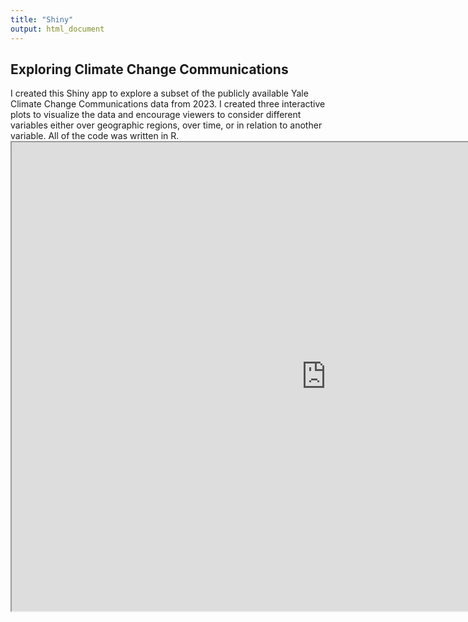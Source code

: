 ```yaml
---
title: "Shiny"
output: html_document
---
```


## Exploring Climate Change Communications
I created this Shiny app to explore a subset of the publicly available Yale Climate Change Communications data from 2023. I created three interactive plots to visualize the data and encourage viewers to consider different variables either over geographic regions, over time, or in relation to another variable. All of the code was written in R.
<iframe src="https://aconover.shinyapps.io/assignment-5-AndreaConover/" width="1005px" height="750px"></iframe>
